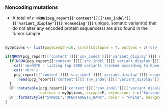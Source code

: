 ### Noncoding mutations

- A total of __`r NROW(pcg_report[['content']][['snv_indel']][['variant_display']][['noncoding']])`__ unique, somatic variant(s) that do not alter any encoded protein sequence(s) are also found in the tumor sample.
<br><br>

```r

myOptions <- list(pageLength=10, scrollCollapse = T, buttons = c('csv','excel'),dom = 'Bfrtip')

if(NROW(pcg_report[['content']][['snv_indel']][['variant_display']][['noncoding']]) > 0){
  if(NROW(pcg_report[['content']][['snv_indel']][['variant_display']][['noncoding']]) > 2000){
    cat('<b>NOTE - listing top 2000 variants (ranked according to Open Targets phenotype association score) </b><br>',sep="\n")
    cat('<br>')
    pcg_report[['content']][['snv_indel']][['variant_display']][['noncoding']] <- 
      head(pcg_report[['content']][['snv_indel']][['variant_display']][['noncoding']], 2000)
  }
  DT::datatable(pcg_report[['content']][['snv_indel']][['variant_display']][['noncoding']], 
                options = myOptions, escape=F, extensions = c("Buttons","Responsive")) %>%
  DT::formatStyle("SYMBOL","OPENTARGETS_RANK", color = "white", backgroundColor = DT::styleInterval(pcg_report[['content']][['report_display_config']][['opentargets_rank']][['breaks']], pcg_report[['content']][['report_display_config']][['opentargets_rank']][['colors']]))
}

```
<br><br>
